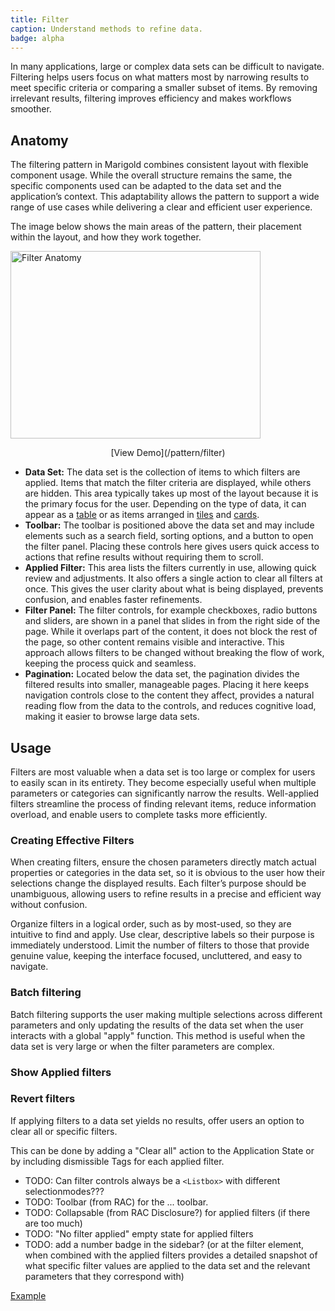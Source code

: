 ```yaml
---
title: Filter
caption: Understand methods to refine data.
badge: alpha
---
```


In many applications, large or complex data sets can be difficult to navigate. Filtering helps users focus on what matters most by narrowing results to meet specific criteria or comparing a smaller subset of items. By removing irrelevant results, filtering improves efficiency and makes workflows smoother.

## Anatomy

The filtering pattern in Marigold combines consistent layout with flexible component usage. While the overall structure remains the same, the specific components used can be adapted to the data set and the application’s context. This adaptability allows the pattern to support a wide range of use cases while delivering a clear and efficient user experience.

The image below shows the main areas of the pattern, their placement within the layout, and how they work together.

<Image
  className="mx-auto"
  src="/filter/filter-anatomy.svg"
  alt="Filter Anatomy"
  width="400"
  height="300"
/>
<Center>[View Demo](/pattern/filter)</Center>

- **Data Set:** The data set is the collection of items to which filters are applied. Items that match the filter criteria are displayed, while others are hidden. This area typically takes up most of the layout because it is the primary focus for the user. Depending on the type of data, it can appear as a [table](/components/collection/table) or as items arranged in [tiles](/components/layout/tiles) and [cards](/components/content/card).
- **Toolbar:** The toolbar is positioned above the data set and may include elements such as a search field, sorting options, and a button to open the filter panel. Placing these controls here gives users quick access to actions that refine results without requiring them to scroll.
- **Applied Filter:** This area lists the filters currently in use, allowing quick review and adjustments. It also offers a single action to clear all filters at once. This gives the user clarity about what is being displayed, prevents confusion, and enables faster refinements.
- **Filter Panel:** The filter controls, for example checkboxes, radio buttons and sliders, are shown in a panel that slides in from the right side of the page. While it overlaps part of the content, it does not block the rest of the page, so other content remains visible and interactive. This approach allows filters to be changed without breaking the flow of work, keeping the process quick and seamless.
- **Pagination:** Located below the data set, the pagination divides the filtered results into smaller, manageable pages. Placing it here keeps navigation controls close to the content they affect, provides a natural reading flow from the data to the controls, and reduces cognitive load, making it easier to browse large data sets.

## Usage

Filters are most valuable when a data set is too large or complex for users to easily scan in its entirety. They become especially useful when multiple parameters or categories can significantly narrow the results. Well-applied filters streamline the process of finding relevant items, reduce information overload, and enable users to complete tasks more efficiently.

### Creating Effective Filters

When creating filters, ensure the chosen parameters directly match actual properties or categories in the data set, so it is obvious to the user how their selections change the displayed results. Each filter’s purpose should be unambiguous, allowing users to refine results in a precise and efficient way without confusion.

Organize filters in a logical order, such as by most-used, so they are intuitive to find and apply. Use clear, descriptive labels so their purpose is immediately understood. Limit the number of filters to those that provide genuine value, keeping the interface focused, uncluttered, and easy to navigate.

###

### Batch filtering

Batch filtering supports the user making multiple selections across different parameters and only updating the results of the data set when the user interacts with a global "apply" function. This method is useful when the data set is very large or when the filter parameters are complex.

### Show Applied filters

### Revert filters

If applying filters to a data set yields no results, offer users an option to clear all or specific filters.

This can be done by adding a "Clear all" action to the Application State or by including dismissible Tags for each applied filter.

- TODO: Can filter controls always be a `<Listbox>` with different selectionmodes???
- TODO: Toolbar (from RAC) for the ... toolbar.
- TODO: Collapsable (from RAC Disclosure?) for applied filters (if there are too much)
- TODO: "No filter applied" empty state for applied filters
- TODO: add a number badge in the sidebar? (or at the filter element, when combined with the applied filters provides a detailed snapshot of what specific filter values are applied to the data set and the relevant parameters that they correspond with)

[Example](/pattern/filter)
